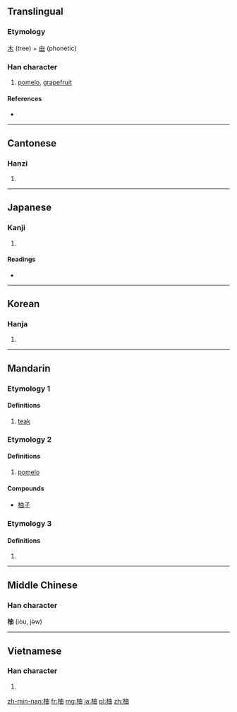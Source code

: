 ==Translingual==

===Etymology===
[[木]] (tree) + [[由]] (phonetic)

===Han character===
{{Han char|rn=75|rad=木|as=05|sn=9|four=4596<sub>0</sub>|canj=木中田 (DLW)|ids=⿰[[木]][[由]]}}

# [[pomelo]], [[grapefruit]]

====References====
* {{Han ref|kx=0519.120|dkj=14629|dj=0907.120|hdz=21182.050|uh=67DA|ud=26586|bh=AC63|bd=44131}}

----

==Cantonese==

===Hanzi===
{{yue-hanzi|jyut=[[jau2]], [[jau6]]|y=yau2, yau6}}

# {{defn|lang=yue|sort=木05}}

----

==Japanese==

===Kanji===
{{ja-kanji|grade=|rs=木05}}

# {{defn|lang=ja|sort=木05}}

====Readings====
* {{ja-readings|on=[[ゆ]] (yu)|kun=[[ゆず]] (yuzu)}}

----

==Korean==

===Hanja===
{{ko-hanja|hangeul=[[유]], [[축]]|eumhun=|rv=yu, chuk|mr=yu, ch'uk|y=yu, chwuk}}

# {{defn|lang=ko|sort=木05}}

----

==Mandarin==
{{zh-forms}}

===Etymology 1===
====Definitions====
{{cmn-hanzi|pin=[[yóu]] ([[you2]])|wg=yu<sup>2</sup>}}
# [[teak]]

===Etymology 2===
====Definitions====
{{cmn-hanzi|pin=[[yòu]] ([[you4]])|wg=yu<sup>4</sup>}}
# [[pomelo]]
====Compounds====
* [[柚子]]

===Etymology 3===
====Definitions====
{{cmn-hanzi|pin=[[zhú]] ([[zhu2]])|wg=chu<sup>2</sup>}}
# {{defn|lang=cmn|sort=木05}}

----

==Middle Chinese==
===Han character===
'''柚''' (iòu, jǝ̀w)

----

==Vietnamese==

===Han character===
{{vi-hantu|[[dữu]]|rs=木05}}

# {{defn|lang=vi|sort=木05}}

[[zh-min-nan:柚]]
[[fr:柚]]
[[mg:柚]]
[[ja:柚]]
[[pl:柚]]
[[zh:柚]]